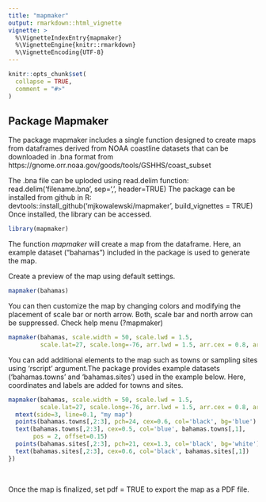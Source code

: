 ```yaml
---
title: "mapmaker"
output: rmarkdown::html_vignette
vignette: >
  %\VignetteIndexEntry{mapmaker}
  %\VignetteEngine{knitr::rmarkdown}
  %\VignetteEncoding{UTF-8}
---
```


```r
knitr::opts_chunk$set(
  collapse = TRUE,
  comment = "#>"
)
```

## Package Mapmaker

The package mapmaker includes a single function designed to create maps from dataframes derived from NOAA coastline datasets that can be downloaded in .bna format from 
https://gnome.orr.noaa.gov/goods/tools/GSHHS/coast_subset

The .bna file can be uploded using read.delim function:
read.delim('filename.bna', sep=',', header=TRUE)
The package can be installed from github in R:
<br>
devtools::install_github('mjkowalewski/mapmaker', build_vignettes = TRUE)
<br>
Once installed, the library can be accessed.


```r
library(mapmaker)
```

The function *mapmaker* will create a map from the dataframe. Here, an example dataset ("bahamas") included in the package is used to generate the map.

Create a preview of the map using default settings.

```r
mapmaker(bahamas)
```

You can then customize the map by changing colors and modifying the placement of scale bar or north arrow. Both, scale bar and north arrow can be suppressed. Check help menu  (?mapmaker)

```r
mapmaker(bahamas, scale.width = 50, scale.lwd = 1.5,
         scale.lat=27, scale.long=-76, arr.lwd = 1.5, arr.cex = 0.8, arr.coord = c(-73, 26.5, 27.5), sea.col='turquoise', land.col='yellow', coast.col = 'gray50')
```


You can add additional elements to the map such as towns or sampling sites using 'rscript' argument.The package provides example datasets ('bahamas.towns' and 'bahamas.sites') used in the example below. Here, coordinates and labels are added for towns and sites.

```r
mapmaker(bahamas, scale.width = 50, scale.lwd = 1.5,
         scale.lat=27, scale.long=-76, arr.lwd = 1.5, arr.cex = 0.8, arr.coord = c(-73, 26.5, 27.5), rscript={
  mtext(side=3, line=0.1, "my map")
  points(bahamas.towns[,2:3], pch=24, cex=0.6, col='black', bg='blue')
  text(bahamas.towns[,2:3], cex=0.5, col='blue', bahamas.towns[,1],
       pos = 2, offset=0.15)
  points(bahamas.sites[,2:3], pch=21, cex=1.3, col='black', bg='white')
  text(bahamas.sites[,2:3], cex=0.6, col='black', bahamas.sites[,1])
})
```
<br>

Once the map is finalized, set pdf = TRUE to export the map as a PDF file.
